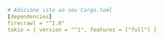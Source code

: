 ```yaml Rust
# Adicione isto ao seu Cargo.toml
[dependencies]
firecrawl = "^1.0"
tokio = { version = "^1", features = ["full"] }
```
